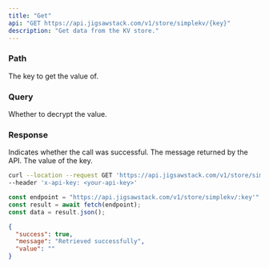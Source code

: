 ```yaml
---
title: "Get"
api: "GET https://api.jigsawstack.com/v1/store/simplekv/{key}"
description: "Get data from the KV store."
---
```


### Path

<ParamField path="key" type="string" required>
  The key to get the value of.
</ParamField>

### Query

<ParamField query="decrypt" type="boolean">
  Whether to decrypt the value.
</ParamField>

<Snippet file="header.mdx" />

### Response

<ResponseField name="success" type="boolean">
  Indicates whether the call was successful.
</ResponseField>

<ResponseField name="message" type="string">
  The message returned by the API.
</ResponseField>

<ResponseField name="value" type="string">
  The value of the key.
</ResponseField>

<RequestExample>

```bash cURL
curl --location --request GET 'https://api.jigsawstack.com/v1/store/simplekv/:key' \
--header 'x-api-key: <your-api-key>'
```

```javascript Node.js
const endpoint = "https://api.jigsawstack.com/v1/store/simplekv/:key'";
const result = await fetch(endpoint);
const data = result.json();
```

</RequestExample>

<ResponseExample>

```json Response
{
  "success": true,
  "message": "Retrieved successfully",
  "value": ""
}
```

</ResponseExample>

